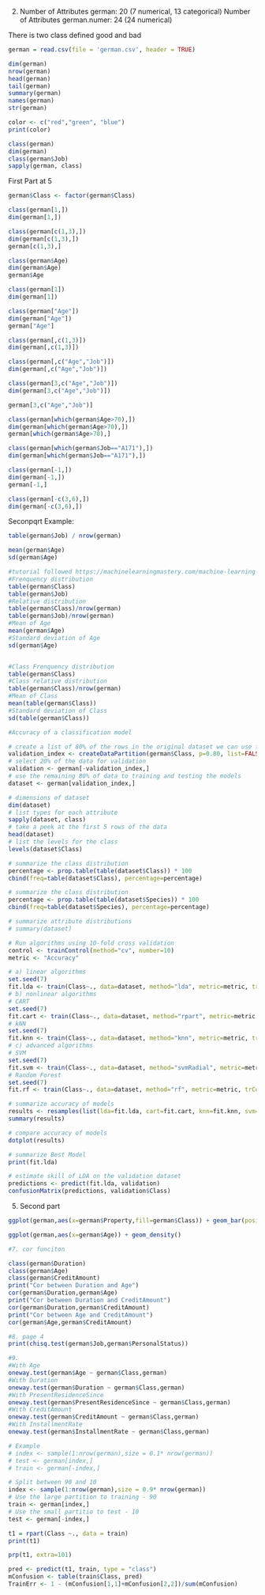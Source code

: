 2.
Number of Attributes german: 20 (7 numerical, 13 categorical)
Number of Attributes german.numer: 24 (24 numerical)

There is two class defined good and bad

```r
german = read.csv(file = 'german.csv', header = TRUE)

dim(german)
nrow(german)
head(german)
tail(german)
summary(german)
names(german)
str(german)
```
```r
color <- c("red","green", "blue")
print(color)
```

```r
class(german)
dim(german)
class(german$Job)
sapply(german, class)
```

First Part at 5
```r
german$Class <- factor(german$Class)
```

```r
class(german[1,])
dim(german[1,])
```

```r
class(german[c(1,3),])
dim(german[c(1,3),])
german[c(1,3),]
```

```r
class(german$Age)
dim(german$Age)
german$Age
```

```r
class(german[1])
dim(german[1])

```

```r
class(german["Age"])
dim(german["Age"])
german["Age"]
```

```r
class(german[,c(1,3)])
dim(german[,c(1,3)])
```

```r
class(german[,c("Age","Job")])
dim(german[,c("Age","Job")])
```

```r
class(german[3,c("Age","Job")])
dim(german[3,c("Age","Job")])

german[3,c("Age","Job")]
```

```r
class(german[which(german$Age>70),])
dim(german[which(german$Age>70),])
german[which(german$Age>70),]
```

```r
class(german[which(german$Job=="A171"),])
dim(german[which(german$Job=="A171"),])
```

```r
class(german[-1,])
dim(german[-1,])
german[-1,]
```

```r
class(german[-c(3,6),])
dim(german[-c(3,6),])
```

Seconpqrt Example:
```r
table(german$Job) / nrow(german)
```

```r
mean(german$Age)
sd(german$Age)
```


```r
#tutorial followed https://machinelearningmastery.com/machine-learning-in-r-step-by-step/
#Frenquency distribution
table(german$Class)
table(german$Job)
#Relative distribution
table(german$Class)/nrow(german)
table(german$Job)/nrow(german)
#Mean of Age
mean(german$Age)
#Standard deviation of Age
sd(german$Age)


#Class Frenquency distribution
table(german$Class)
#Class relative distribution
table(german$Class)/nrow(german)
#Mean of Class
mean(table(german$Class))
#Standard deviation of Class
sd(table(german$Class))

#Accuracy of a classification model

# create a list of 80% of the rows in the original dataset we can use for training
validation_index <- createDataPartition(german$Class, p=0.80, list=FALSE)
# select 20% of the data for validation
validation <- german[-validation_index,]
# use the remaining 80% of data to training and testing the models
dataset <- german[validation_index,]

# dimensions of dataset
dim(dataset)
# list types for each attribute
sapply(dataset, class)
# take a peek at the first 5 rows of the data
head(dataset)
# list the levels for the class
levels(dataset$Class)

# summarize the class distribution
percentage <- prop.table(table(dataset$Class)) * 100
cbind(freq=table(dataset$Class), percentage=percentage)

# summarize the class distribution
percentage <- prop.table(table(dataset$Species)) * 100
cbind(freq=table(dataset$Species), percentage=percentage)

# summarize attribute distributions
# summary(dataset)

# Run algorithms using 10-fold cross validation
control <- trainControl(method="cv", number=10)
metric <- "Accuracy"

# a) linear algorithms
set.seed(7)
fit.lda <- train(Class~., data=dataset, method="lda", metric=metric, trControl=control)
# b) nonlinear algorithms
# CART
set.seed(7)
fit.cart <- train(Class~., data=dataset, method="rpart", metric=metric, trControl=control)
# kNN
set.seed(7)
fit.knn <- train(Class~., data=dataset, method="knn", metric=metric, trControl=control)
# c) advanced algorithms
# SVM
set.seed(7)
fit.svm <- train(Class~., data=dataset, method="svmRadial", metric=metric, trControl=control)
# Random Forest
set.seed(7)
fit.rf <- train(Class~., data=dataset, method="rf", metric=metric, trControl=control)

# summarize accuracy of models
results <- resamples(list(lda=fit.lda, cart=fit.cart, knn=fit.knn, svm=fit.svm, rf=fit.rf))
summary(results)

# compare accuracy of models
dotplot(results)

# summarize Best Model
print(fit.lda)

# estimate skill of LDA on the validation dataset
predictions <- predict(fit.lda, validation)
confusionMatrix(predictions, validation$Class)

```
5) Second part
```r
ggplot(german,aes(x=german$Property,fill=german$Class)) + geom_bar(position="dodge")
```

```r
ggplot(german,aes(x=german$Age)) + geom_density()
```


```r
#7. cor funciton

class(german$Duration)
class(german$Age)
class(german$CreditAmount)
print("Cor between Duration and Age")
cor(german$Duration,german$Age)
print("Cor between Duration and CreditAmount")
cor(german$Duration,german$CreditAmount)
print("Cor between Age and CreditAmount")
cor(german$Age,german$CreditAmount)
```

```r
#8. page 4
print(chisq.test(german$Job,german$PersonalStatus))
```

```r
#9. 
#With Age
oneway.test(german$Age ~ german$Class,german)
#With Duration
oneway.test(german$Duration ~ german$Class,german)
#With PresentResidenceSince
oneway.test(german$PresentResidenceSince ~ german$Class,german)
#With CreditAmount
oneway.test(german$CreditAmount ~ german$Class,german)
#With InstallmentRate
oneway.test(german$InstallmentRate ~ german$Class,german)


```

```r
# Example
# index <- sample(1:nrow(german),size = 0.1* nrow(german))
# test <- german[index,]
# train <- german[-index,]

# Split between 90 and 10
index <- sample(1:nrow(german),size = 0.9* nrow(german))
# Use the large partition to training - 90
train <- german[index,]
# Use the small partitio to test - 10
test <- german[-index,]
```

```r
t1 = rpart(Class ~., data = train)
print(t1)
```

```r
prp(t1, extra=101)
```

```r
pred <- predict(t1, train, type = "class")
mConfusion <- table(train$Class, pred)
TrainErr <- 1 - (mConfusion[1,1]+mConfusion[2,2])/sum(mConfusion)
```




